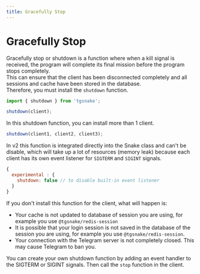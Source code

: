 ```yaml
---
title: Gracefully Stop
---
```


# Gracefully Stop

Gracefully stop or shutdown is a function where when a kill signal is received, the program will complete its final mission before the program stops completely.  
This can ensure that the client has been disconnected completely and all sessions and cache have been stored in the database.  
Therefore, you must install the `shutdown` function.

```ts
import { shutdown } from 'tgsnake';

shutdown(client);
```

In this shutdown function, you can install more than 1 client.

```ts
shutdown(client1, client2, client3);
```

In v2 this function is integrated directly into the Snake class and can't be disable, which will take up a lot of resources (memory leak) because each client has its own event listener for `SIGTERM` and `SIGINT` signals.
    
```js filename="tgsnake.config.js" 
{
  experimental : {
    shutdown: false // to disable built-in event listener 
  }
}
```   
    
If you don't install this function for the client, what will happen is:

- Your cache is not updated to database of session you are using, for example you use `@tgsnake/redis-session`
- It is possible that your login session is not saved in the database of the session you are using, for example you use `@tgsnake/redis-session`.
- Your connection with the Telegram server is not completely closed. This may cause Telegram to ban you.

You can create your own shutdown function by adding an event handler to the SIGTERM or SIGINT signals. Then call the `stop` function in the client.
